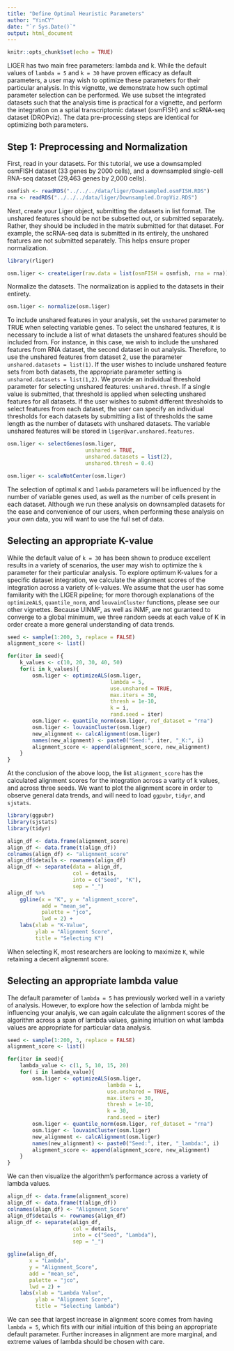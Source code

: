 ```yaml
---
title: "Define Optimal Heuristic Parameters"
author: "YinCY"
date: "`r Sys.Date()`"
output: html_document
---
```


```r
knitr::opts_chunk$set(echo = TRUE)
```

LIGER has two main free parameters: lambda and k. While the default values of `lambda = 5` and `k = 30` have proven efficacy as default parameters, a user may wish to optimize these parameters for their particular analysis. In this vignette, we demonstrate how such optimal parameter selection can be performed. We use subset the integrated datasets such that the analysis time is practical for a vignette, and perform the integration on a sptial transcriptomic dataset (osmFISH) and scRNA-seq dataset (DROPviz). The data pre-processing steps are identical for optimizing both parameters.  

## Step 1: Preprocessing and Normalization
First, read in your datasets. For this tutorial, we use a downsampled osmFISH dataset (33 genes by 2000 cells), and a downsampled single-cell RNA-seq dataset (29,463 genes by 2,000 cells).

```r
osmfish <- readRDS("../../../data/liger/Downsampled.osmFISH.RDS")
rna <- readRDS("../../../data/liger/Downsampled.DropViz.RDS")
```

Next, create your Liger object, submitting the datasets in list format. The unshared features should be not be subsetted out, or submitted separately. Rather, they should be included in the matrix submitted for that dataset. For example, the scRNA-seq data is submitted in its entirely, the unshared features are not submitted separately. This helps ensure proper normalization.  

```r
library(rliger)

osm.liger <- createLiger(raw.data = list(osmFISH = osmfish, rna = rna))
```

Normalize the datasets. The normalization is applied to the datasets in their entirety.  

```r
osm.liger <- normalize(osm.liger)
```

To include unshared features in your analysis, set the `unshared` parameter to TRUE when selecting variable genes. To select the unshared features, it is necessary to include a list of what datasets the unshared features should be included from. For instance, in this case, we wish to include the unshared features from RNA dataset, the second dataset in out analysis. Therefore, to use the unshared features from dataset 2, use the parameter `unshared.datasets = list(1)`. If the user wishes to include unshared feature sets from both datasets, the appropriate parameter setting is `unshared.datasets = list(1,2)`. We provide an individual threshold parameter for selecting unshared features: `unshared.thresh`. If a single value is submitted, that threshold is applied when selecting unshared features for all datasets. If the user wishes to submit different thresholds to select features from each dataset, the user can specify an individual thresholds for each datasets by submitting a list of thresholds the same length as the number of datasets with unshared datasets. The variable unshared features will be stored in `liger@var.unshared.features`. 

```r
osm.liger <- selectGenes(osm.liger, 
                         unshared = TRUE, 
                         unshared.datasets = list(2), 
                         unshared.thresh = 0.4)
```

```r
osm.liger <- scaleNotCenter(osm.liger)
```

The selection of optimal `K` and `lambda` parameters will be influenced by the number of variable genes used, as well as the number of cells present in each dataset. Although we run these analysis on downsampled datasets for the ease and convenience of our users, when performing these analysis on your own data, you will want to use the full set of data.  

## Selecting an appropriate K-value
While the default value of `k = 30` has been shown to produce excellent results in a variety of scenarios, the user may wish to optimize the `k` parameter for their particular analysis. To explore optimum K-values for a specific dataset integration, we calculate the alignment scores of the integration across a variety of k-values. We assume that the user has some familarity with the LIGER pipeline; for more thorough explanations of the `optimizeALS`, `quantile_norm`, and `louvainCluster` functions, please see our other vignettes. Because UINMF, as well as iNMF, are not guranteed to converge to a global minimum, we three random seeds at each value of K in order create a more general understanding of data trends.  

```r
seed <- sample(1:200, 3, replace = FALSE)
alignment_score <- list()

for(iter in seed){
    k_values <- c(10, 20, 30, 40, 50)
    for(i in k_values){
        osm.liger <- optimizeALS(osm.liger, 
                                 lambda = 5, 
                                 use.unshared = TRUE, 
                                 max.iters = 30, 
                                 thresh = 1e-10, 
                                 k = i, 
                                 rand.seed = iter)
        osm.liger <- quantile_norm(osm.liger, ref_dataset = "rna")
        osm.liger <- louvainCluster(osm.liger)
        new_alignment <- calcAlignment(osm.liger)
        names(new_alignment) <- paste0("Seed:", iter, "_K:", i)
        alignment_score <- append(alignment_score, new_alignment)
    }
}
```

At the conclusion of the above loop, the list `alignment_score` has the calculated alignment scores for the integration across a varity of k values, and across three seeds. We want to plot the alignment score in order to observe general data trends, and will need to load `ggpubr`, `tidyr`, and `sjstats`.  

```r
library(ggpubr)
library(sjstats)
library(tidyr)

align_df <- data.frame(alignment_score)
align_df <- data.frame(t(align_df))
colnames(align_df) <- "alignment_score"
align_df$details <- rownames(align_df)
align_df <- separate(data = align_df, 
                     col = details, 
                     into = c("Seed", "K"), 
                     sep = "_")
align_df %>% 
    ggline(x = "K", y = "alignment_score", 
           add = "mean_se", 
           palette = "jco", 
           lwd = 2) +
    labs(xlab = "K-Value", 
         ylab = "Alignment Score", 
         title = "Selecting K")
```

When selecting K, most researchers are looking to maximize `K`, while retaining a decent alignemnt score.  


## Selecting an appropriate lambda value
The default parameter of `lambda = 5` has previously worked well in a variety of analysis. However, to explore how the selection of lambda might be influencing your analyis, we can again calculate the alignment scores of the algorithm across a span of lambda values, gaining intuition on what lambda values are appropriate for particular data analysis.  

```r
seed <- sample(1:200, 3, replace = FALSE)
alignment_score <- list()

for(iter in seed){
    lambda_value <- c(1, 5, 10, 15, 20)
    for( i in lambda_value){
        osm.liger <- optimizeALS(osm.liger, 
                                lambda = i, 
                                use.unshared = TRUE, 
                                max.iters = 30, 
                                thresh = 1e-10, 
                                k = 30, 
                                rand.seed = iter)
        osm.liger <- quantile_norm(osm.liger, ref_dataset = "rna")
        osm.liger <- louvainCluster(osm.liger)
        new_alignment <- calcAlignment(osm.liger)
        names(new_alignment) <- paste0("Seed:", iter, "_lambda:", i)
        alignment_score <- append(alignment_score, new_alignment)
    }
}
```


We can then visualize the algorithm's performance across a variety of lambda values.  

```r
align_df <- data.frame(alignment_score)
align_df <- data.frame(t(align_df))
colnames(align_df) <- "Alignment_Score"
align_df$details <- rownames(align_df)
align_df <- separate(align_df, 
                     col = details, 
                     into = c("Seed", "Lambda"), 
                     sep = "_")

ggline(align_df, 
       x = "Lambda", 
       y = "Alignment_Score", 
       add = "mean_se", 
       palette = "jco", 
       lwd = 2) +
    labs(xlab = "Lambda Value", 
         ylab = "Alignment Score", 
         title = "Selecting lambda")
```

We can see that largest increase in alignment score comes from having `lambda = 5`, which fits with our initial intuition of this being an appropriate default parameter. Further increases in alignment are more marginal, and extreme values of lambda should be chosen with care.  




